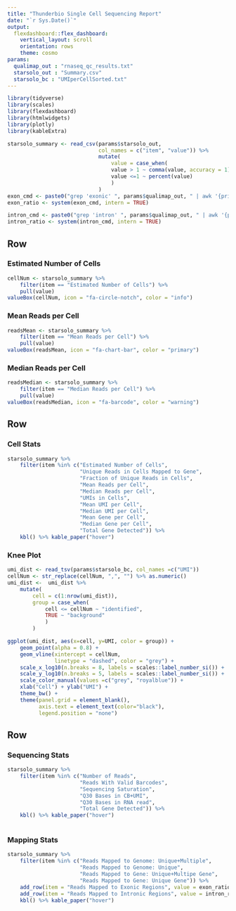 ```yaml
---
title: "Thunderbio Single Cell Sequencing Report"
date: "`r Sys.Date()`"
output: 
  flexdashboard::flex_dashboard:
    vertical_layout: scroll
    orientation: rows
    theme: cosmo
params:
  qualimap_out : "rnaseq_qc_results.txt"
  starsolo_out : "Summary.csv"
  starsolo_bc : "UMIperCellSorted.txt"
---
```


```r
library(tidyverse)
library(scales)
library(flexdashboard)
library(htmlwidgets)
library(plotly)
library(kableExtra)

starsolo_summary <- read_csv(params$starsolo_out,
                             col_names = c("item", "value")) %>%
                             mutate(
                                 value = case_when(
                                 value > 1 ~ comma(value, accuracy = 1),
                                 value <=1 ~ percent(value)
                                 )
                             )
exon_cmd <- paste0("grep 'exonic' ", params$qualimap_out, " | awk '{print $NF}' | sed 's/(//; s/)//'")
exon_ratio <- system(exon_cmd, intern = TRUE)

intron_cmd <- paste0("grep 'intron' ", params$qualimap_out, " | awk '{print $NF}' | sed 's/(//; s/)//'")
intron_ratio <- system(intron_cmd, intern = TRUE)
```

Row
----------

### Estimated Number of Cells

```r
cellNum <- starsolo_summary %>% 
    filter(item == "Estimated Number of Cells") %>% 
    pull(value)
valueBox(cellNum, icon = "fa-circle-notch", color = "info")
```

### Mean Reads per Cell

```r
readsMean <- starsolo_summary %>% 
    filter(item == "Mean Reads per Cell") %>% 
    pull(value)
valueBox(readsMean, icon = "fa-chart-bar", color = "primary")
```

### Median Reads per Cell

```r
readsMedian <- starsolo_summary %>% 
    filter(item == "Median Reads per Cell") %>% 
    pull(value)
valueBox(readsMedian, icon = "fa-barcode", color = "warning")
```

Row
----------

### Cell Stats

```r
starsolo_summary %>% 
    filter(item %in% c("Estimated Number of Cells",
                       "Unique Reads in Cells Mapped to Gene",
                       "Fraction of Unique Reads in Cells",
                       "Mean Reads per Cell",
                       "Median Reads per Cell",
                       "UMIs in Cells",
                       "Mean UMI per Cell",
                       "Median UMI per Cell",
                       "Mean Gene per Cell",
                       "Median Gene per Cell",
                       "Total Gene Detected")) %>%
    kbl() %>% kable_paper("hover")
```

### Knee Plot

```r
umi_dist <- read_tsv(params$starsolo_bc, col_names =c("UMI"))
cellNum <- str_replace(cellNum, ",", "") %>% as.numeric()
umi_dist <-  umi_dist %>%
    mutate(
        cell = c(1:nrow(umi_dist)),
        group = case_when(
            cell <= cellNum ~ "identified",
            TRUE ~ "background"
            )
        )

ggplot(umi_dist, aes(x=cell, y=UMI, color = group)) + 
    geom_point(alpha = 0.8) +
    geom_vline(xintercept = cellNum, 
               linetype = "dashed", color = "grey") +
    scale_x_log10(n.breaks = 8, labels = scales::label_number_si()) + 
    scale_y_log10(n.breaks = 5, labels = scales::label_number_si()) +
    scale_color_manual(values =c("grey", "royalblue")) +
    xlab("Cell") + ylab("UMI") +
    theme_bw() + 
    theme(panel.grid = element_blank(), 
          axis.text = element_text(color="black"),
          legend.position = "none")
```

Row
----------

### Sequencing Stats

```r
starsolo_summary %>% 
    filter(item %in% c("Number of Reads",
                       "Reads With Valid Barcodes",
                       "Sequencing Saturation",
                       "Q30 Bases in CB+UMI",
                       "Q30 Bases in RNA read",
                       "Total Gene Detected")) %>%
    kbl() %>% kable_paper("hover")
                                        
```

### Mapping Stats

```r
starsolo_summary %>% 
    filter(item %in% c("Reads Mapped to Genome: Unique+Multiple",
                       "Reads Mapped to Genome: Unique",
                       "Reads Mapped to Gene: Unique+Multipe Gene",
                       "Reads Mapped to Gene: Unique Gene")) %>%
    add_row(item = "Reads Mapped to Exonic Regions", value = exon_ratio) %>%
    add_row(item = "Reads Mapped to Intronic Regions", value = intron_ratio) %>% 
    kbl() %>% kable_paper("hover")
```
